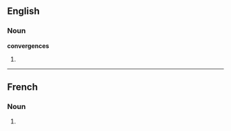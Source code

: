 ==English==
===Noun===
'''convergences'''

# {{plural of|[[convergence]]}}

----
==French==

===Noun===
{{infl|fr|plural}} {{f|p}}

# {{plural of|convergence|lang=French}}


{{rfc-auto}}